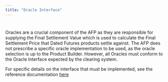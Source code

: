 ```yaml
---
title: "Oracle Interface"
---
```

#
Oracles are a crucial component of the AFP as they are responsible for supplying the Final Settlement Value which is used to calculate the Final Settlement Price that Dated Futures products settle against. The AFP does not prescribe a specific oracle implementation to be used, as the oracle selection is up to the Product Builder. However, all Oracles must conform to the Oracle Interface expected by the clearing system. 

For specific details on the interface that must be implemented, see the reference documentation [here](./afp-smart-contract-reference.qmd#ioracleprovider)
